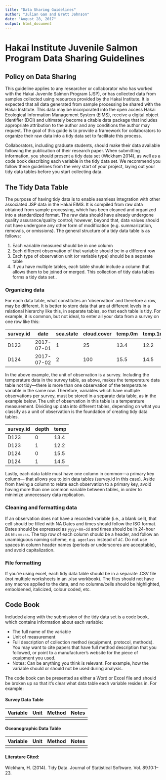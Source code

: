 ```yaml
---
title: "Data Sharing Guidelines"
author: "Julian Gan and Brett Johnson"
date: "August 28, 2017"
output: html_document
---
```


# Hakai Institute Juvenile Salmon Program Data Sharing Guidelines
## Policy on Data Sharing
This guideline applies to any researcher or collaborator who has worked with the Hakai Juvenile Salmon Program (JSP), or has collected data from samples collected using resources provided by the Hakai Institute. It is expected that all data generated from sample processing be shared with the Hakai Institute. This data may be incorporated into the open access Hakai Ecological Information Management System (EIMS), receive a digital object identifier (DOI) and ultimately become a citable data package that includes appropriate attribution to the author and any conditions the author may request. The goal of this guide is to provide a framework for collaborators to organize their raw data into a tidy data set to facilitate this process.

Collaborators, including graduate students, should make their data available following the publication of their research paper. When submitting information, you should present a tidy data set (Wickham 2014), as well as a code book describing each variable in the tidy data set. We recommend you follow these guidelines from the very start of your project, laying out your tidy data tables before you start collecting data. 

## The Tidy Data Table
The purpose of having tidy data is to enable seamless integration with other associated JSP data in the Hakai EIMS. It is compiled from raw data obtained from sample processing, which has been cleaned and organized into a standardized format. The raw data should have already undergone quality assurance/quality control; however, beyond that, data values should not have undergone any other form of modification (e.g. summarization, removals, or omissions). The general structure of a tidy data table is as follows:

1. Each variable measured should be in one column
2. Each different observation of that variable should be in a different row
3. Each type of observation unit (or variable type) should be a separate table
4. If you have multiple tables, each table should include a column that allows them to be joined or merged. This collection of tidy data tables forms a tidy data set..

### Organizing data
For each data table, what constitutes an ‘observation’ and therefore a row, may be different. It is better to store data that are at different levels in a relational hierarchy like this, in separate tables, so that each table is tidy. For example, it is common, but not ideal, to enter all your data from a survey on one row like this:

survey.id | date | sea.state | cloud.cover | temp.0m | temp.1m
--- | --- | --- | --- | --- | ---
D123 | 2017-07-01 | 1 | 25 | 13.4 | 12.2
D124 | 2017-07-02 | 2 | 100 | 15.5| 14.5

In the above example, the unit of observation is a survey. Including the temperature data in the survey table, as above, makes the temperature data table not tidy—there is more than one observation of the temperature variable in the same row. Therefore, variables which have multiple observations per survey, must be stored in a separate data table, as in the example below. The unit of observation in this table is a temperature measurement. Dividing up data into different tables, depending on what you classify as a unit of observation is the foundation of creating tidy data tables. 

survey.id | depth | temp
--- | --- | ---
D123 | 0 | 13.4
D123 | 1 | 12.2
D124 | 0 | 15.5
D124 | 1 | 14.5

Lastly, each data table must have one column in common—a primary key column— that allows you to join data tables (survey.id in this case). Aside from having a column to relate each observation to a primary key, avoid having more than one common variable between tables, in order to minimize unnecessary data replication. 

### Cleaning and formatting data

If an observation does not have a recorded variable (i.e., a blank cell), that cell should be filled with NA
Dates and times should follow the ISO format. Dates should be expressed as `yyyy-mm-dd` and times should be in 24-hour as `hh:mm:ss`.
The top row of each column should be a header, and follow an unambiguous naming scheme, e.g. `ageclass` instead of `AC`. Do not use spaces in column header names (periods or underscores are acceptable), and avoid capitalization.

### File formatting
If you’re using excel, each tidy data table should be in a separate .CSV file (not multiple worksheets in an .xlsx workbook). The files should not have any macros applied to the data, and no columns/cells should be highlighted, emboldened, italicized, colour coded, etc.

## Code Book
Included along with the submission of the tidy data set is a code book, which contains information about each variable:

* The full name of the variable
* Unit of measurement
* Full description of collection method (equipment, protocol, methods). You may want to cite papers that have full method description that you followed, or point to a manufacturer's website for the piece of equipment you used.
* Notes: Can be anything you think is relevant. For example, how the variable should or should not be used during analysis.

The code book can be presented as either a Word or Excel file and should be broken up so that it’s clear what data table each variable resides in. For example:


#### Survey Data Table
Variable | Unit | Method | Notes
--- | --- | --- | ---
| | |

#### Oceanographic Data Table
Variable | Unit | Method | Notes
--- | --- | --- | ---
| | |


#### Literature Cited:

Wickham, H. (2014). Tidy Data. Journal of Statistical Software. Vol. 89.10:1–23.